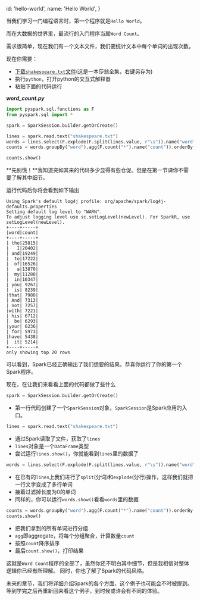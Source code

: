   id: 'hello-world',
  name: 'Hello World',
}

当我们学习一门编程语言时，第一个程序就是`Hello World`。

而在大数据的世界里，最流行的入门程序当属`Word Count`。

需求很简单，现在我们有一个文本文件，我们要统计文本中每个单词的出现次数。

现在你需要：

- [下载`shakespeare.txt`文件](/resources/shakespeare.txt)(这是一本莎翁全集，右键另存为)
- 执行`python`，打开python的交互式解释器
- 粘贴下面的代码运行

**_word_count.py_**

```python
import pyspark.sql.functions as F
from pyspark.sql import *

spark = SparkSession.builder.getOrCreate()

lines = spark.read.text("shakespeare.txt")
words = lines.select(F.explode(F.split(lines.value, r"\s")).name("word")).where(F.length("word") > 0)
counts = words.groupBy("word").agg(F.count("*").name("count")).orderBy(F.col("count").desc())

counts.show()
```

**先别慌！**我知道突如其来的代码多少显得有些仓促。但是在第一节课你不需要了解其中细节。

运行代码后你将会看到如下输出

```text
Using Spark's default log4j profile: org/apache/spark/log4j-defaults.properties
Setting default log level to "WARN".
To adjust logging level use sc.setLogLevel(newLevel). For SparkR, use setLogLevel(newLevel).
+----+-----+
|word|count|
+----+-----+
| the|25815|
|   I|20402|
| and|19249|
|  to|17222|
|  of|16526|
|   a|13870|
|  my|11280|
|  in|10347|
| you| 9267|
|  is| 8239|
|that| 7980|
| And| 7313|
| not| 7257|
|with| 7221|
| his| 6712|
|  be| 6293|
|your| 6236|
| for| 5973|
|have| 5438|
|  it| 5214|
+----+-----+
only showing top 20 rows
```

可以看到，Spark已经正确输出了我们想要的结果。恭喜你运行了你的第一个Spark程序。

现在，在让我们来看看上面的代码都做了些什么

```python
spark = SparkSession.builder.getOrCreate()
```

- 第一行代码创建了一个`SparkSession`对象，`SparkSession`是Spark应用的入口。

```python
lines = spark.read.text("shakespeare.txt")
```

- 通过Spark读取了文件，获取了`lines`
- `lines`对象是一个`DataFrame`类型
- 尝试运行`lines.show()`，你就能看到`lines`里的数据了

```python
words = lines.select(F.explode(F.split(lines.value, r"\s")).name("word")).where(F.length("word") > 0)
```

- 在已有的`lines`上我们进行了`split`(分词)和`explode`(分行)操作，这样我们就把一行文字变成了多行单词
- 接着过滤掉长度为0的单词
- 同样的，你可以运行`words.show()`看看`words`里的数据

```python
counts = words.groupBy("word").agg(F.count("*").name("count")).orderBy(F.col("count").desc())
counts.show()
```

- 把我们拿到的所有单词进行分组
- `agg`即aggregate，将每个分组聚合，计算数量`count`
- 按照`count`降序排序
- 最后`count.show()`，打印结果

这就是`Word Count`程序的全部了，虽然你还不明白其中细节，但是我相信对整体逻辑你已经有所理解。
同时，你也了解了Spark的代码风格。

未来的章节，我们将详细介绍Spark的各个方面，这个例子也可能会不时被提到。等到学完之后再重新回来看这个例子，到时候或许会有不同的体验。